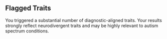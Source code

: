 ## Flagged Traits

You triggered a substantial number of diagnostic-aligned traits. Your results strongly reflect neurodivergent traits and may be highly relevant to autism spectrum conditions.